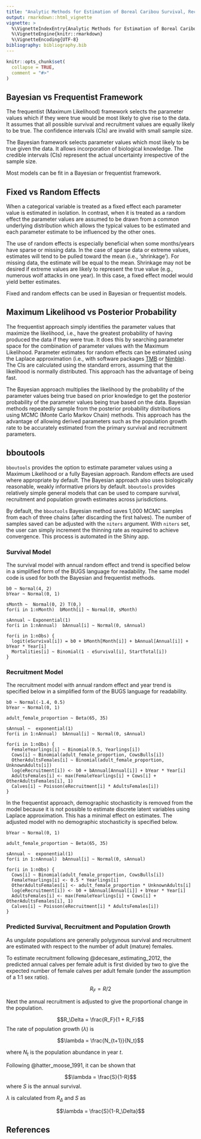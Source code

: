 ```yaml
---
title: "Analytic Methods for Estimation of Boreal Caribou Survival, Recruitment and Population Growth"
output: rmarkdown::html_vignette
vignette: >
  %\VignetteIndexEntry{Analytic Methods for Estimation of Boreal Caribou Survival, Recruitment and Population Growth}
  %\VignetteEngine{knitr::rmarkdown}
  %\VignetteEncoding{UTF-8}
bibliography: bibliography.bib
---
```


```r
knitr::opts_chunk$set(
  collapse = TRUE,
  comment = "#>"
)
```

## Bayesian vs Frequentist Framework

The frequentist (Maximum Likelihood) framework selects the parameter values which if they were true would be most likely to give rise to the data.
It assumes that all possible survival and recruitment values are equally likely to be true.
The confidence intervals (CIs) are invalid with small sample size.

The Bayesian framework selects parameter values which most likely to be true given the data. 
It allows incorporation of biological knowledge.
The credible intervals (CIs) represent the actual uncertainty irrespective of the sample size.

Most models can be fit in a Bayesian or frequentist framework.

## Fixed vs Random Effects

When a categorical variable is treated as a fixed effect each parameter value is estimated in isolation.
In contrast, when it is treated as a random effect the parameter values are assumed to be drawn from a common underlying distribution which allows the typical values to be estimated and each parameter estimate to be influenced by the other ones.  

The use of random effects is especially beneficial when some months/years have sparse or missing data. 
In the case of sparse data or extreme values, estimates will tend to be pulled toward the mean (i.e., 'shrinkage'). 
For missing data, the estimate will be equal to the mean. 
Shrinkage may not be desired if extreme values are likely to represent the true value (e.g., numerous wolf attacks in one year). 
In this case, a fixed effect model would yield better estimates. 

Fixed and random effects can be used in Bayesian or frequentist models. 

## Maximum Likelihood vs Posterior Probability

The frequentist approach simply identifies the parameter values that maximize the likelihood, i.e., have the greatest probability of having produced the data if they were true.
It does this by searching parameter space for the combination of parameter values with the Maximum Likelihood.
Parameter estimates for random effects can be estimated using the Laplace approximation (i.e., with software packages [TMB](https://arxiv.org/pdf/1509.00660.pdf) or [Nimble](https://r-nimble.org/html_manual/cha-AD.html#how-to-use-laplace-approximation)). 
The CIs are calculated using the standard errors, assuming that the likelihood is normally distributed.
This approach has the advantage of being fast.

The Bayesian approach multiplies the likelihood by the probability of the parameter values being true based on prior knowledge to get the posterior probability of the parameter values being true based on the data.
Bayesian methods repeatedly sample from the posterior probability distributions using MCMC (Monte Carlo Markov Chain) methods.
This approach has the advantage of allowing derived parameters such as the population growth rate to be accurately estimated from the primary survival and recruitment parameters.

## bboutools

`bboutools` provides the option to estimate parameter values using a Maximum Likelihood or a fully Bayesian approach. Random effects are used where appropriate by default. The Bayesian approach also uses biologically reasonable, weakly informative priors by default. 
`bboutools` provides relatively simple general models that can be used to compare survival, recruitment and population growth estimates across jurisdictions.

By default, the `bboutools` Bayesian method saves 1,000 MCMC samples from each of three chains (after discarding the first halves). 
The number of samples saved can be adjusted with the `niters` argument. 
With `niters` set, the user can simply increment the thinning rate as required to achieve convergence.
This process is automated in the Shiny app. 

### Survival Model

The survival model with annual random effect and trend is specified below in a simplified form of the BUGS language for readability.
The same model code is used for both the Bayesian and frequentist methods.

```
b0 ~ Normal(4, 2)
bYear ~ Normal(0, 1)

sMonth ~  Normal(0, 2) T(0,)
for(i in 1:nMonth)  bMonth[i] ~ Normal(0, sMonth)

sAnnual ~ Exponential(1)
for(i in 1:nAnnual)  bAnnual[i] ~ Normal(0, sAnnual)

for(i in 1:nObs) {
  logit(eSurvival[i]) = b0 + bMonth[Month[i]] + bAnnual[Annual[i]] + bYear * Year[i]
  Mortalities[i] ~ Binomial(1 - eSurvival[i], StartTotal[i])
}
```

### Recruitment Model

The recruitment model with annual random effect and year trend is specified below in a simplified form of the BUGS language for readability.

```
b0 ~ Normal(-1.4, 0.5)
bYear ~ Normal(0, 1)

adult_female_proportion ~ Beta(65, 35)

sAnnual ~  exponential(1)
for(i in 1:nAnnual)  bAnnual[i] ~ Normal(0, sAnnual)

for(i in 1:nObs) {
  FemaleYearlings[i] ~ Binomial(0.5, Yearlings[i])
  Cows[i] ~ Binomial(adult_female_proportion, CowsBulls[i])
  OtherAdultsFemales[i] ~ Binomial(adult_female_proportion, UnknownAdults[i])
  log(eRecruitment[i]) <- b0 + bAnnual[Annual[i]] + bYear * Year[i]
  AdultsFemales[i] <- max(FemaleYearlings[i] + Cows[i] + OtherAdultsFemales[i], 1)
  Calves[i] ~ Poisson(eRecruitment[i] * AdultsFemales[i])
}
```

In the frequentist approach, demographic stochasticity is removed from the model because it is not possible to estimate discrete latent variables using Laplace approximation. 
This has a minimal effect on estimates.
The adjusted model with no demographic stochasticity is specified below.

```
bYear ~ Normal(0, 1)

adult_female_proportion ~ Beta(65, 35)

sAnnual ~  exponential(1)
for(i in 1:nAnnual)  bAnnual[i] ~ Normal(0, sAnnual)

for(i in 1:nObs) {
  Cows[i] ~ Binomial(adult_female_proportion, CowsBulls[i])
  FemaleYearlings[i] <- 0.5 * Yearlings[i]
  OtherAdultsFemales[i] <- adult_female_proportion * UnknownAdults[i]
  log(eRecruitment[i]) <- b0 + bAnnual[Annual[i]] + bYear * Year[i]
  AdultsFemales[i] <- max(FemaleYearlings[i] + Cows[i] + OtherAdultsFemales[i], 1)
  Calves[i] ~ Poisson(eRecruitment[i] * AdultsFemales[i])
}
```

### Predicted Survival, Recruitment and Population Growth
As ungulate populations are generally polygynous survival and recruitment are estimated with respect to the number of adult (mature) females.

To estimate recruitment following @decesare_estimating_2012, the predicted annual calves per female adult is first divided by two to give the expected number of female calves per adult female (under the assumption of a 1:1 sex ratio).

$$R_F = R/2$$

Next the annual recruitment is adjusted to give the proportional change in the population.

$$R_\Delta =  \frac{R_F}{1 + R_F}$$
The rate of population growth ($\lambda$) is

$$\lambda = \frac{N_{t+1}}{N_t}$$

where $N_t$ is the population abundance in year $t$.

Following @hatter_moose_1991, it can be shown that

$$\lambda = \frac{S}{1-R}$$
where $S$ is the annual survival. 

$\lambda$ is calculated from $R_\Delta$ and $S$ as

$$\lambda = \frac{S}{1-R_\Delta}$$

## References